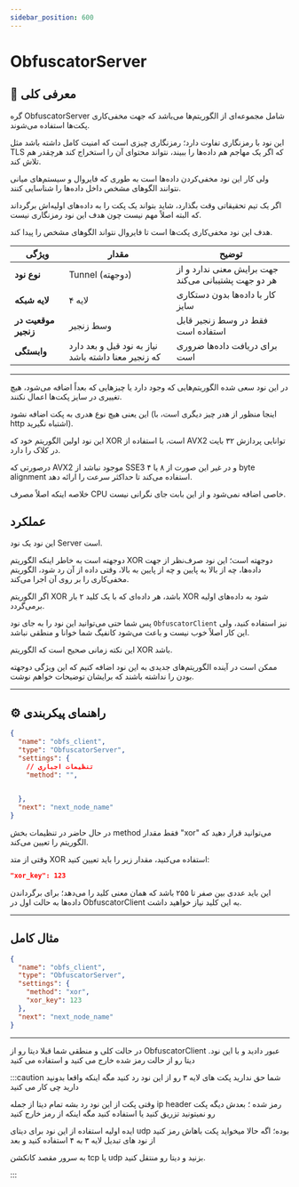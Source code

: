 ```yaml
---
sidebar_position: 600
---
```


# ObfuscatorServer

## 📖 معرفی کلی

گره ObfuscatorServer شامل مجموعه‌ای از الگوریتم‌ها می‌باشد که جهت مخفی‌کاری پکت‌ها استفاده می‌شوند.

این نود با رمزنگاری تفاوت دارد؛ رمزنگاری چیزی است که امنیت کامل داشته باشد مثل TLS که اگر یک مهاجم هم داده‌ها را ببیند، نتواند محتوای آن را استخراج کند هرچقدر هم تلاش کند.

ولی کار این نود مخفی‌کردن داده‌ها است به طوری که فایروال و سیستم‌های میانی نتوانند الگوهای مشخص داخل داده‌ها را شناسایی کنند.

اگر یک تیم تحقیقاتی وقت بگذارد، شاید بتواند یک پکت را به داده‌های اولیه‌اش برگرداند که البته اصلاً مهم نیست چون هدف این نود رمزنگاری نیست.

هدف این نود مخفی‌کاری پکت‌ها است تا فایروال نتواند الگوهای مشخص را پیدا کند. 



| ویژگی              | مقدار                        | توضیح                                              |
|--------------------|------------------------------|----------------------------------------------------|
| **نوع نود**        | Tunnel (دوجهته)            | جهت برایش معنی ندارد و از هر دو جهت پشتیبانی می‌کند          |
| **لایه شبکه**      |لایه ۴    | کار با داده‌ها بدون دستکاری سایز                   |
| **موقعیت در زنجیر**| وسط زنجیر                 | فقط در وسط زنجیر قابل استفاده است               |
| **وابستگی**        | نیاز به نود قبل و بعد دارد که زنجیر معنا داشته باشد   | برای دریافت داده‌ها ضروری است                      |

---

در این نود سعی شده الگوریتم‌هایی که وجود دارد یا چیزهایی که بعداً اضافه می‌شود، هیچ تغییری در سایز پکت‌ها اعمال نکنند.

این یعنی هیچ نوع هدری به پکت اضافه نشود (اینجا منظور از هدر چیز دیگری است، با http اشتباه نگیرید).

این نود اولین الگوریتم خود که XOR است، با استفاده از AVX2 توانایی پردازش ۳۲ بایت در کلاک را دارد.

درصورتی که AVX2 موجود نباشد از SSE3 و در غیر این صورت از ۸ یا ۴ byte alignment استفاده می‌کند تا حداکثر سرعت را ارائه دهد.

خلاصه اینکه اصلاً مصرف CPU خاصی اضافه نمی‌شود و از این بابت جای نگرانی نیست.

## عملکرد

این نود یک نود Server است.

دوجهته است به خاطر اینکه الگوریتم XOR دوجهته است؛ این نود صرف‌نظر از جهت داده‌ها، چه از بالا به پایین و چه از پایین به بالا، وقتی داده از آن رد شود، الگوریتم مخفی‌کاری را بر روی آن اجرا می‌کند.

اگر الگوریتم XOR باشد، هر داده‌ای که با یک کلید ۲ بار XOR شود به داده‌های اولیه برمی‌گردد.

پس شما حتی می‌توانید این نود را به جای نود `ObfuscatorClient` نیز استفاده کنید، ولی این کار اصلاً خوب نیست و باعث می‌شود کانفیگ شما خوانا و منطقی نباشد.

این نکته زمانی صحیح است که الگوریتم XOR باشد.

ممکن است در آینده الگوریتم‌های جدیدی به این نود اضافه کنیم که این ویژگی دوجهته بودن را نداشته باشند که برایشان توضیحات خواهم نوشت.


---

## ⚙️ راهنمای پیکربندی

```json
{
  "name": "obfs_client",
  "type": "ObfuscatorServer",
  "settings": {
    // تنظیمات اجباری
    "method": "",
    

  },
  "next": "next_node_name"
}
```

در حال حاضر در تنظیمات بخش method فقط مقدار "xor" می‌توانید قرار دهید که الگوریتم را تعیین می‌کند.

وقتی از متد XOR استفاده می‌کنید، مقدار زیر را باید تعیین کنید:

```json
"xor_key": 123
```

این باید عددی بین صفر تا ۲۵۵ باشد که همان معنی کلید را می‌دهد؛ برای برگرداندن داده‌ها به حالت اول در ObfuscatorClient به این کلید نیاز خواهید داشت.

---

## مثال کامل 

```json
{
  "name": "obfs_client",
  "type": "ObfuscatorServer",
  "settings": {
    "method": "xor",
    "xor_key": 123
  },
  "next": "next_node_name"
}
```

---

در حالت کلی و منطقی شما قبلا دیتا رو از ObfuscatorClient .عبور دادید و با این نود دیتا رو از حالت رمز شده خارج می کنید و استفاده می کنید 


:::caution
شما حق ندارید پکت های لایه ۳ رو از این نود رد کنید مگه اینکه واقعا بدونید دارید چی کار می کنید

وقتی پکت از این نود رد بشه تمام دیتا از جمله ip header رمز شده ؛ بعدش دیگه پکت رو نمیتونید تزریق کنید یا استفاده کنید مگه اینکه از رمز خارج کنید

ایده اولیه استفاده از این نود برای دیتای udp بوده؛ اگه حالا میخواید پکت باهاش رمز کنید از نود های تبدیل لایه ۳ به ۴ استفاده کنید و بعد

به سرور مقصد کانکشن tcp یا udp بزنید و دیتا رو منتقل کنید.

:::

